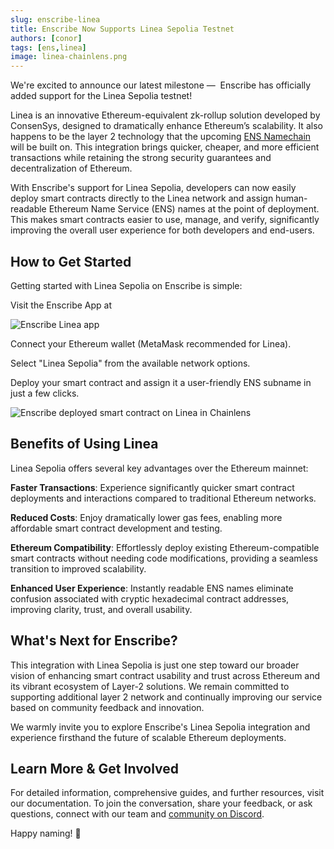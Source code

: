 ```yaml
---
slug: enscribe-linea
title: Enscribe Now Supports Linea Sepolia Testnet
authors: [conor]
tags: [ens,linea]
image: linea-chainlens.png
---
```


We're excited to announce our latest milestone —  Enscribe has officially added support for the Linea Sepolia testnet!

Linea is an innovative Ethereum-equivalent zk-rollup solution developed by ConsenSys, designed to dramatically enhance Ethereum’s scalability. It also happens to be the layer 2 technology that the upcoming [ENS Namechain](https://app.ens.domains/ens-v2) will be built on. This integration brings quicker, cheaper, and more efficient transactions while retaining the strong security guarantees and decentralization of Ethereum.

With Enscribe's support for Linea Sepolia, developers can now easily deploy smart contracts directly to the Linea network and assign human-readable Ethereum Name Service (ENS) names at the point of deployment. This makes smart contracts easier to use, manage, and verify, significantly improving the overall user experience for both developers and end-users.

## How to Get Started


Getting started with Linea Sepolia on Enscribe is simple:

Visit the Enscribe App at <AppUrl/>

![Enscribe Linea app](enscribe-linea.png)

Connect your Ethereum wallet (MetaMask recommended for Linea).

Select "Linea Sepolia" from the available network options.

Deploy your smart contract and assign it a user-friendly ENS subname in just a few clicks.

![Enscribe deployed smart contract on Linea in Chainlens](linea-chainlens.png)

## Benefits of Using Linea

Linea Sepolia offers several key advantages over the Ethereum mainnet:

**Faster Transactions**: Experience significantly quicker smart contract deployments and interactions compared to traditional Ethereum networks.

**Reduced Costs**: Enjoy dramatically lower gas fees, enabling more affordable smart contract development and testing.

**Ethereum Compatibility**: Effortlessly deploy existing Ethereum-compatible smart contracts without needing code modifications, providing a seamless transition to improved scalability.

**Enhanced User Experience**: Instantly readable ENS names eliminate confusion associated with cryptic hexadecimal contract addresses, improving clarity, trust, and overall usability.

## What's Next for Enscribe?

This integration with Linea Sepolia is just one step toward our broader vision of enhancing smart contract usability and trust across Ethereum and its vibrant ecosystem of Layer-2 solutions. We remain committed to supporting additional layer 2 network and continually improving our service based on community feedback and innovation.

We warmly invite you to explore Enscribe's Linea Sepolia integration and experience firsthand the future of scalable Ethereum deployments.

## Learn More & Get Involved

For detailed information, comprehensive guides, and further resources, visit our documentation. To join the conversation, share your feedback, or ask questions, connect with our team and [community on Discord](https://discord.gg/8QUMMdS5GY).

Happy naming! 🚀